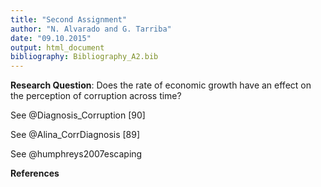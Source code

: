 ```yaml
---
title: "Second Assignment"
author: "N. Alvarado and G. Tarriba"
date: "09.10.2015"
output: html_document
bibliography: Bibliography_A2.bib
---
```


**Research Question**: Does the rate of economic growth have an effect on the perception of corruption across time?

See @Diagnosis_Corruption [90]

See @Alina_CorrDiagnosis [89]

See @humphreys2007escaping

**References**



